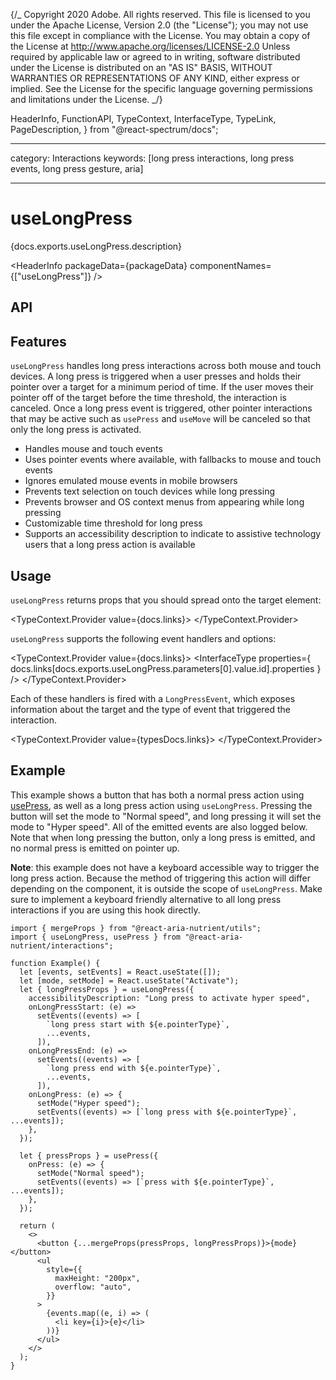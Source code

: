 {/_ Copyright 2020 Adobe. All rights reserved.
This file is licensed to you under the Apache License, Version 2.0 (the "License");
you may not use this file except in compliance with the License. You may obtain a copy
of the License at http://www.apache.org/licenses/LICENSE-2.0
Unless required by applicable law or agreed to in writing, software distributed under
the License is distributed on an "AS IS" BASIS, WITHOUT WARRANTIES OR REPRESENTATIONS
OF ANY KIND, either express or implied. See the License for the specific language
governing permissions and limitations under the License. _/}


  HeaderInfo,
  FunctionAPI,
  TypeContext,
  InterfaceType,
  TypeLink,
  PageDescription,
} from "@react-spectrum/docs";

---

category: Interactions
keywords: [long press interactions, long press events, long press gesture, aria]

---

# useLongPress

<PageDescription>{docs.exports.useLongPress.description}</PageDescription>

<HeaderInfo packageData={packageData} componentNames={["useLongPress"]} />

## API

<FunctionAPI function={docs.exports.useLongPress} links={docs.links} />

## Features

`useLongPress` handles long press interactions across both mouse and touch devices. A long press is triggered when a user presses
and holds their pointer over a target for a minimum period of time. If the user moves their pointer off of the target before the
time threshold, the interaction is canceled. Once a long press event is triggered, other pointer interactions that may be active
such as `usePress` and `useMove` will be canceled so that only the long press is activated.

- Handles mouse and touch events
- Uses pointer events where available, with fallbacks to mouse and touch events
- Ignores emulated mouse events in mobile browsers
- Prevents text selection on touch devices while long pressing
- Prevents browser and OS context menus from appearing while long pressing
- Customizable time threshold for long press
- Supports an accessibility description to indicate to assistive technology users that a long press action is available

## Usage

`useLongPress` returns props that you should spread onto the target element:

<TypeContext.Provider value={docs.links}>
  <InterfaceType
    properties={docs.links[docs.exports.useLongPress.return.id].properties}
  />
</TypeContext.Provider>

`useLongPress` supports the following event handlers and options:

<TypeContext.Provider value={docs.links}>
  <InterfaceType
    properties={
      docs.links[docs.exports.useLongPress.parameters[0].value.id].properties
    }
  />
</TypeContext.Provider>

Each of these handlers is fired with a `LongPressEvent`, which exposes information about the target and the
type of event that triggered the interaction.

<TypeContext.Provider value={typesDocs.links}>
  <InterfaceType properties={typesDocs.exports.LongPressEvent.properties} />
</TypeContext.Provider>

## Example

This example shows a button that has both a normal press action using [usePress](usePress.html), as well as a long
press action using `useLongPress`. Pressing the button will set the mode to "Normal speed", and long pressing it will
set the mode to "Hyper speed". All of the emitted events are also logged below. Note that when long pressing the button,
only a long press is emitted, and no normal press is emitted on pointer up.

**Note**: this example does not have a keyboard accessible way to trigger the long press action. Because the method of triggering
this action will differ depending on the component, it is outside the scope of `useLongPress`. Make sure to implement a keyboard
friendly alternative to all long press interactions if you are using this hook directly.

```tsx example
import { mergeProps } from "@react-aria-nutrient/utils";
import { useLongPress, usePress } from "@react-aria-nutrient/interactions";

function Example() {
  let [events, setEvents] = React.useState([]);
  let [mode, setMode] = React.useState("Activate");
  let { longPressProps } = useLongPress({
    accessibilityDescription: "Long press to activate hyper speed",
    onLongPressStart: (e) =>
      setEvents((events) => [
        `long press start with ${e.pointerType}`,
        ...events,
      ]),
    onLongPressEnd: (e) =>
      setEvents((events) => [
        `long press end with ${e.pointerType}`,
        ...events,
      ]),
    onLongPress: (e) => {
      setMode("Hyper speed");
      setEvents((events) => [`long press with ${e.pointerType}`, ...events]);
    },
  });

  let { pressProps } = usePress({
    onPress: (e) => {
      setMode("Normal speed");
      setEvents((events) => [`press with ${e.pointerType}`, ...events]);
    },
  });

  return (
    <>
      <button {...mergeProps(pressProps, longPressProps)}>{mode}</button>
      <ul
        style={{
          maxHeight: "200px",
          overflow: "auto",
        }}
      >
        {events.map((e, i) => (
          <li key={i}>{e}</li>
        ))}
      </ul>
    </>
  );
}
```
